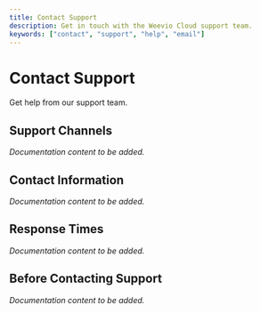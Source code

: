 ```yaml
---
title: Contact Support
description: Get in touch with the Weevio Cloud support team.
keywords: ["contact", "support", "help", "email"]
---
```


# Contact Support

Get help from our support team.

## Support Channels

*Documentation content to be added.*

## Contact Information

*Documentation content to be added.*

## Response Times

*Documentation content to be added.*

## Before Contacting Support

*Documentation content to be added.*
